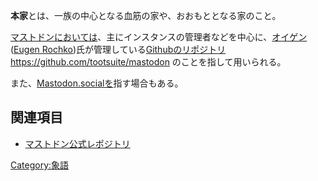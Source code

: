 {{Infobox word
|Name = {{Ruby|本家|ほんけ}}
|Hinshi = 名詞
}}'''本家'''とは、一族の中心となる血筋の家や、おおもととなる家のこと。

[[Mastodon|マストドン]]においては、主にインスタンスの管理者などを中心に、[[オイゲン]]([[Eugen Rochko]])氏が管理している[[Github]]のリポジトリ https://github.com/tootsuite/mastodon のことを指して用いられる。

また、[[Mastodon.social]]を指す場合もある。

==関連項目==
* [[マストドン公式レポジトリ]]

{{DEFAULTSORT:ほんけ}}
[[Category:象語]]